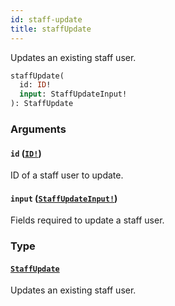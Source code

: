 ```yaml
---
id: staff-update
title: staffUpdate
---
```


Updates an existing staff user.

```graphql
staffUpdate(
  id: ID!
  input: StaffUpdateInput!
): StaffUpdate

```

### Arguments

#### `id` ([`ID!`](/docs/developer/api-reference/scalars/id))

ID of a staff user to update.

#### `input` ([`StaffUpdateInput!`](/docs/developer/api-reference/inputs/staff-update-input))

Fields required to update a staff user.

### Type

#### [`StaffUpdate`](/docs/developer/api-reference/objects/staff-update)

Updates an existing staff user.
